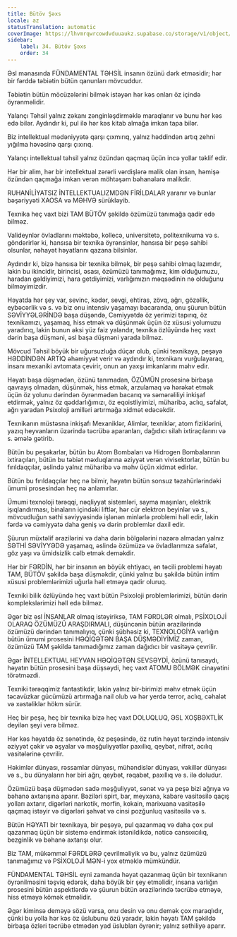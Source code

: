```yaml
---
title: Bütöv Şəxs
locale: az
statusTranslation: automatic
coverImage: https://lhvmrqwrcowdvduuaukz.supabase.co/storage/v1/object/public/strapi-uploads/small_cover-educacion-fundamental.webp-2d51a7828a2b1309555be27f7e2a61a0.webp
sidebar:
    label: 34. Bütöv Şəxs
    order: 34
---
```

Əsl mənasında FÜNDAMENTAL TƏHSİL insanın özünü dərk etməsidir; hər bir fərddə təbiətin bütün qanunları mövcuddur.

Təbiətin bütün möcüzələrini bilmək istəyən hər kəs onları öz içində öyrənməlidir.

Yalançı Təhsil yalnız zəkanı zənginləşdirməklə maraqlanır və bunu hər kəs edə bilər. Aydındır ki, pul ilə hər kəs kitab almağa imkan tapa bilər.

Biz intellektual mədəniyyətə qarşı çıxmırıq, yalnız həddindən artıq zehni yığılma həvəsinə qarşı çıxırıq.

Yalançı intellektual təhsil yalnız özündən qaçmaq üçün incə yollar təklif edir.

Hər bir alim, hər bir intellektual zərərli vərdişlərə malik olan insan, həmişə özündən qaçmağa imkan verən möhtəşəm bəhanələrə malikdir.

RUHANİLİYATSIZ İNTELLEKTUALIZMDƏN FİRİLDALAR yaranır və bunlar bəşəriyyəti XAOSA və MƏHVƏ sürükləyib.

Texnika heç vaxt bizi TAM BÜTÖV şəkildə özümüzü tanımağa qadir edə bilməz.

Valideynlər övladlarını məktəbə, kollecə, universitetə, politexnikuma və s. göndərirlər ki, hansısa bir texnika öyrənsinlər, hansısa bir peşə sahibi olsunlar, nəhayət həyatlarını qazana bilsinlər.

Aydındır ki, bizə hansısa bir texnika bilmək, bir peşə sahibi olmaq lazımdır, lakin bu ikincidir, birincisi, əsası, özümüzü tanımağımız, kim olduğumuzu, haradan gəldiyimizi, hara getdiyimizi, varlığımızın məqsədinin nə olduğunu bilməyimizdir.

Həyatda hər şey var, sevinc, kədər, sevgi, ehtiras, zövq, ağrı, gözəllik, eybəcərlik və s. və biz onu intensiv yaşamayı bacaranda, onu şüurun bütün SƏVİYYƏLƏRİNDƏ başa düşəndə, Cəmiyyətdə öz yerimizi tapırıq, öz texnikamızı, yaşamaq, hiss etmək və düşünmək üçün öz xüsusi yolumuzu yaradırıq, lakin bunun əksi yüz faiz yalandır, texnika özlüyündə heç vaxt dərin başa düşməni, əsl başa düşməni yarada bilməz.

Mövcud Təhsil böyük bir uğursuzluğa düçar olub, çünki texnikaya, peşəyə HƏDDİNDƏN ARTIQ əhəmiyyət verir və aydındır ki, texnikanı vurğulayaraq, insanı mexaniki avtomata çevirir, onun ən yaxşı imkanlarını məhv edir.

Həyatı başa düşmədən, özünü tanımadan, ÖZÜMÜN prosesinə birbaşa qavrayış olmadan, düşünmək, hiss etmək, arzulamaq və hərəkət etmək üçün öz yolunu dərindən öyrənmədən bacarıq və səmərəliliyi inkişaf etdirmək, yalnız öz qəddarlığımızı, öz eqoistliyimizi, müharibə, aclıq, səfalət, ağrı yaradan Psixoloji amilləri artırmağa xidmət edəcəkdir.

Texnikanın müstəsna inkişafı Mexaniklər, Alimlər, texniklər, atom fiziklərini, yazıq heyvanların üzərində təcrübə aparanları, dağıdıcı silah ixtiraçılarını və s. əmələ gətirib.

Bütün bu peşəkarlar, bütün bu Atom Bombaları və Hidrogen Bombalarının ixtiraçıları, bütün bu təbiət məxluqlarına əziyyət verən vivisektorlar, bütün bu fırıldaqçılar, əslində yalnız müharibə və məhv üçün xidmət edirlər.

Bütün bu fırıldaqçılar heç nə bilmir, həyatın bütün sonsuz təzahürlərindəki ümumi prosesindən heç nə anlamırlar.

Ümumi texnoloji tərəqqi, nəqliyyat sistemləri, sayma maşınları, elektrik işıqlandırması, binaların içindəki liftlər, hər cür elektron beyinlər və s., mövcudluğun səthi səviyyəsində işlənən minlərlə problemi həll edir, lakin fərdə və cəmiyyətə daha geniş və dərin problemlər daxil edir.

Şüurun müxtəlif ərazilərini və daha dərin bölgələrini nəzərə almadan yalnız SƏTHİ SƏVİYYƏDƏ yaşamaq, əslində özümüzə və övladlarımıza səfalət, göz yaşı və ümidsizlik cəlb etmək deməkdir.

Hər bir FƏRDİN, hər bir insanın ən böyük ehtiyacı, ən təcili problemi həyatı TAM, BÜTÖV şəkildə başa düşməkdir, çünki yalnız bu şəkildə bütün intim xüsusi problemlərimizi uğurla həll etməyə qadir oluruq.

Texniki bilik özlüyündə heç vaxt bütün Psixoloji problemlərimizi, bütün dərin komplekslərimizi həll edə bilməz.

Əgər biz əsl İNSANLAR olmaq istəyiriksə, TAM FƏRDLƏR olmalı, PSİXOLOJİ OLARAQ ÖZÜMÜZÜ ARAŞDIRMALI, düşüncənin bütün ərazilərində özümüzü dərindən tanımalıyıq, çünki şübhəsiz ki, TEXNOLOGİYA varlığın bütün ümumi prosesini HƏQİQƏTƏN BAŞA DÜŞMƏDİYİMİZ zaman, özümüzü TAM şəkildə tanımadığımız zaman dağıdıcı bir vasitəyə çevrilir.

Əgər İNTELLEKTUAL HEYVAN HƏQİQƏTƏN SEVSƏYDİ, özünü tanısaydı, həyatın bütün prosesini başa düşsəydi, heç vaxt ATOMU BÖLMƏK cinayətini törətməzdi.

Texniki tərəqqimiz fantastikdir, lakin yalnız bir-birimizi məhv etmək üçün təcavüzkar gücümüzü artırmağa nail olub və hər yerdə terror, aclıq, cəhalət və xəstəliklər hökm sürür.

Heç bir peşə, heç bir texnika bizə heç vaxt DOLUQLUQ, ƏSL XOŞBƏXTLİK deyilən şeyi verə bilməz.

Hər kəs həyatda öz sənətində, öz peşəsində, öz rutin həyat tərzində intensiv əziyyət çəkir və əşyalar və məşğuliyyətlər paxıllıq, qeybət, nifrət, acılıq vasitələrinə çevrilir.

Həkimlər dünyası, rəssamlar dünyası, mühəndislər dünyası, vəkillər dünyası və s., bu dünyaların hər biri ağrı, qeybət, rəqabət, paxıllıq və s. ilə doludur.

Özümüzü başa düşmədən sadə məşğuliyyət, sənət və ya peşə bizi ağrıya və bəhanə axtarışına aparır. Bəziləri spirt, bar, meyxana, kabare vasitəsilə qaçış yolları axtarır, digərləri narkotik, morfin, kokain, marixuana vasitəsilə qaçmaq istəyir və digərləri şəhvət və cinsi pozğunluq vasitəsilə və s.

Bütün HƏYATI bir texnikaya, bir peşəyə, pul qazanmaq və daha çox pul qazanmaq üçün bir sistemə endirmək istənildikdə, nəticə cansıxıcılıq, bezginlik və bəhanə axtarışı olur.

Biz TAM, mükəmməl FƏRDLƏRƏ çevrilməliyik və bu, yalnız özümüzü tanımağımız və PSİXOLOJİ MƏN-i yox etməklə mümkündür.

FÜNDAMENTAL TƏHSİL eyni zamanda həyat qazanmaq üçün bir texnikanın öyrənilməsini təşviq edərək, daha böyük bir şey etməlidir, insana varlığın prosesini bütün aspektlərdə və şüurun bütün ərazilərində təcrübə etməyə, hiss etməyə kömək etməlidir.

Əgər kiminsə deməyə sözü varsa, onu desin və onu demək çox maraqlıdır, çünki bu yolla hər kəs öz üslubunu özü yaradır, lakin həyatı TAM şəkildə birbaşa özləri təcrübə etmədən yad üslubları öyrənir; yalnız səthiliyə aparır.

